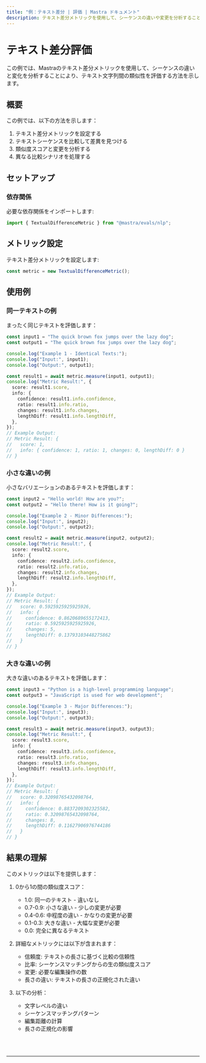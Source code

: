 ```yaml
---
title: "例：テキスト差分 | 評価 | Mastra ドキュメント"
description: テキスト差分メトリックを使用して、シーケンスの違いや変更を分析することにより、テキスト文字列間の類似性を評価する例。
---
```



# テキスト差分評価

この例では、Mastraのテキスト差分メトリックを使用して、シーケンスの違いと変化を分析することにより、テキスト文字列間の類似性を評価する方法を示します。

## 概要

この例では、以下の方法を示します：

1. テキスト差分メトリックを設定する
2. テキストシーケンスを比較して差異を見つける
3. 類似度スコアと変更を分析する
4. 異なる比較シナリオを処理する

## セットアップ

### 依存関係

必要な依存関係をインポートします:

```typescript copy showLineNumbers filename="src/index.ts"
import { TextualDifferenceMetric } from "@mastra/evals/nlp";
```

## メトリック設定

テキスト差分メトリックを設定します:

```typescript copy showLineNumbers{4} filename="src/index.ts"
const metric = new TextualDifferenceMetric();
```

## 使用例

### 同一テキストの例

まったく同じテキストを評価します：

```typescript copy showLineNumbers{7} filename="src/index.ts"
const input1 = "The quick brown fox jumps over the lazy dog";
const output1 = "The quick brown fox jumps over the lazy dog";

console.log("Example 1 - Identical Texts:");
console.log("Input:", input1);
console.log("Output:", output1);

const result1 = await metric.measure(input1, output1);
console.log("Metric Result:", {
  score: result1.score,
  info: {
    confidence: result1.info.confidence,
    ratio: result1.info.ratio,
    changes: result1.info.changes,
    lengthDiff: result1.info.lengthDiff,
  },
});
// Example Output:
// Metric Result: {
//   score: 1,
//   info: { confidence: 1, ratio: 1, changes: 0, lengthDiff: 0 }
// }
```

### 小さな違いの例

小さなバリエーションのあるテキストを評価します：

```typescript copy showLineNumbers{26} filename="src/index.ts"
const input2 = "Hello world! How are you?";
const output2 = "Hello there! How is it going?";

console.log("Example 2 - Minor Differences:");
console.log("Input:", input2);
console.log("Output:", output2);

const result2 = await metric.measure(input2, output2);
console.log("Metric Result:", {
  score: result2.score,
  info: {
    confidence: result2.info.confidence,
    ratio: result2.info.ratio,
    changes: result2.info.changes,
    lengthDiff: result2.info.lengthDiff,
  },
});
// Example Output:
// Metric Result: {
//   score: 0.5925925925925926,
//   info: {
//     confidence: 0.8620689655172413,
//     ratio: 0.5925925925925926,
//     changes: 5,
//     lengthDiff: 0.13793103448275862
//   }
// }
```

### 大きな違いの例

大きな違いのあるテキストを評価します：

```typescript copy showLineNumbers{45} filename="src/index.ts"
const input3 = "Python is a high-level programming language";
const output3 = "JavaScript is used for web development";

console.log("Example 3 - Major Differences:");
console.log("Input:", input3);
console.log("Output:", output3);

const result3 = await metric.measure(input3, output3);
console.log("Metric Result:", {
  score: result3.score,
  info: {
    confidence: result3.info.confidence,
    ratio: result3.info.ratio,
    changes: result3.info.changes,
    lengthDiff: result3.info.lengthDiff,
  },
});
// Example Output:
// Metric Result: {
//   score: 0.32098765432098764,
//   info: {
//     confidence: 0.8837209302325582,
//     ratio: 0.32098765432098764,
//     changes: 8,
//     lengthDiff: 0.11627906976744186
//   }
// }
```

## 結果の理解

このメトリックは以下を提供します：

1. 0から1の間の類似度スコア：

   - 1.0: 同一のテキスト - 違いなし
   - 0.7-0.9: 小さな違い - 少しの変更が必要
   - 0.4-0.6: 中程度の違い - かなりの変更が必要
   - 0.1-0.3: 大きな違い - 大幅な変更が必要
   - 0.0: 完全に異なるテキスト

2. 詳細なメトリックには以下が含まれます：

   - 信頼度: テキストの長さに基づく比較の信頼性
   - 比率: シーケンスマッチングからの生の類似度スコア
   - 変更: 必要な編集操作の数
   - 長さの違い: テキストの長さの正規化された違い

3. 以下の分析：
   - 文字レベルの違い
   - シーケンスマッチングパターン
   - 編集距離の計算
   - 長さの正規化の影響

<br />
<br />
<hr className="dark:border-[#404040] border-gray-300" />
<br />
<br />
<GithubLink
  link={
    "https://github.com/mastra-ai/mastra/blob/main/examples/basics/evals/textual-difference"
  }
/>
